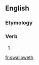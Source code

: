 ==English==

===Etymology===
{{suﬃx|swallow|eth}}

===Verb===
{{en-verb form}}

# {{archaic third-person singular of|swallow}}

[[fr:swalloweth]]